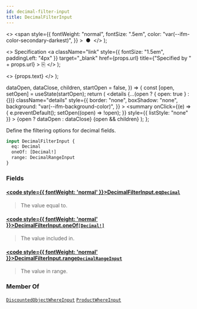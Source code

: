 ```yaml
---
id: decimal-filter-input
title: DecimalFilterInput
---
```


  <>
    <span
      style={{
        fontWeight: "normal",
        fontSize: ".5em",
        color: "var(--ifm-color-secondary-darkest)",
      }}
    >
      &nbsp;●&nbsp;
    </span>
  </>
);

  <>
    Specification
    <a
      className="link"
      style={{ fontSize: "1.5em", paddingLeft: "4px" }}
      target="\_blank"
      href={props.url}
      title={"Specified by " + props.url}
    >
      ⎘
    </a>
  </>
);

  <>
    <span className={props.class}>{props.text}</span>
  </>
);


  dataOpen,
  dataClose,
  children,
  startOpen = false,
}) => {
  const [open, setOpen] = useState(startOpen);
  return (
    <details
      {...(open ? { open: true } : {})}
      className="details"
      style={{
        border: "none",
        boxShadow: "none",
        background: "var(--ifm-background-color)",
      }}
    >
      <summary
        onClick={(e) => {
          e.preventDefault();
          setOpen((open) => !open);
        }}
        style={{ listStyle: "none" }}
      >
        {open ? dataOpen : dataClose}
      </summary>
      {open && children}
    </details>
  );
};

Define the filtering options for decimal fields.

<Badge
  text="Added in Saleor 3.14"
  class="badge badge--secondary margin-bottom--sm"
/>

<FeaturePreview />

```graphql
input DecimalFilterInput {
  eq: Decimal
  oneOf: [Decimal!]
  range: DecimalRangeInput
}
```

### Fields

#### [<code style={{ fontWeight: 'normal' }}>DecimalFilterInput.<b>eq</b></code>](#)<Bullet />[`Decimal`](../../../api-reference/miscellaneous/scalars/decimal) <Badge class="badge badge--secondary" text="scalar"/> <Badge class="badge badge--secondary" text="miscellaneous"/>

> The value equal to.

#### [<code style={{ fontWeight: 'normal' }}>DecimalFilterInput.<b>oneOf</b></code>](#)<Bullet />[`[Decimal!]`](../../../api-reference/miscellaneous/scalars/decimal) <Badge class="badge badge--secondary" text="list"/> <Badge class="badge badge--secondary" text="scalar"/> <Badge class="badge badge--secondary" text="miscellaneous"/>

> The value included in.

#### [<code style={{ fontWeight: 'normal' }}>DecimalFilterInput.<b>range</b></code>](#)<Bullet />[`DecimalRangeInput`](../../../api-reference/miscellaneous/inputs/decimal-range-input) <Badge class="badge badge--secondary" text="input"/> <Badge class="badge badge--secondary" text="miscellaneous"/>

> The value in range.

### Member Of

[`DiscountedObjectWhereInput`](../../../api-reference/discounts/inputs/discounted-object-where-input) <Badge class="badge badge--secondary" text="input"/><Bullet />[`ProductWhereInput`](../../../api-reference/products/inputs/product-where-input) <Badge class="badge badge--secondary" text="input"/>

